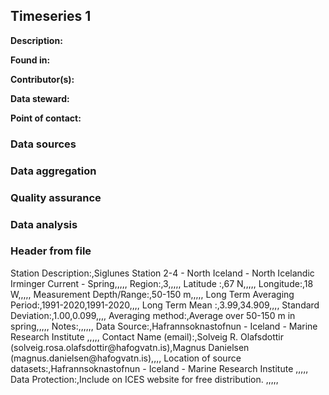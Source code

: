 ## Timeseries 1

**Description:** 


**Found in:**

**Contributor(s):**

**Data steward:**

**Point of contact:**

### Data sources

### Data aggregation

### Quality assurance

### Data analysis

### Header from file
Station Description:,Siglunes Station 2-4 - North Iceland - North Icelandic Irminger Current - Spring,,,,,
Region:,3,,,,,
Latitude :,67 N,,,,,
Longitude:,18 W,,,,,
Measurement Depth/Range:,50-150 m,,,,,
Long Term Averaging Period:,1991-2020,1991-2020,,,,
Long Term Mean :,3.99,34.909,,,,
Standard Deviation:,1.00,0.099,,,,
Averaging method:,Average over 50-150 m in spring,,,,,
Notes:,,,,,,
Data Source:,Hafrannsoknastofnun - Iceland - Marine Research Institute ,,,,,
Contact Name (email):,Solveig R. Olafsdottir (solveig.rosa.olafsdottir@hafogvatn.is),Magnus Danielsen (magnus.danielsen@hafogvatn.is),,,,
Location of source datasets:,Hafrannsoknastofnun - Iceland - Marine Research Institute ,,,,,
Data Protection:,Include on ICES website for free distribution. ,,,,,
